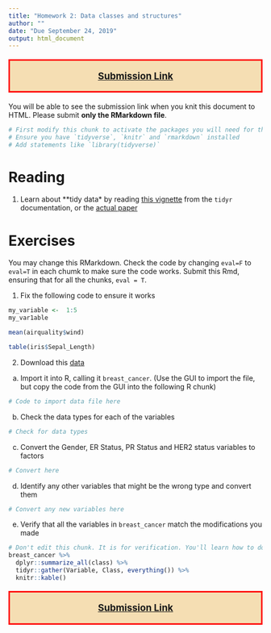 ```yaml
---
title: "Homework 2: Data classes and structures"
author: ""
date: "Due September 24, 2019"
output: html_document
---
```



<p style="color: black; border:3px; border-style: solid; border-color: red; padding: 1em; background-color: wheat;font-size: 14pt;text-align:center">
[**Submission Link**](https://www.dropbox.com/request/4l3YxsRsIcUgMFhw3kKl){target=_blank}
</p>

You will be able to see the submission link when you knit this document to HTML. Please submit **only the RMarkdown file**. 


```r
# First modify this chunk to activate the packages you will need for this HW.
# Ensure you have `tidyverse`, `knitr` and `rmarkdown` installed
# Add statements like `library(tidyverse)`


```



# Reading

1. Learn about **tidy data* by reading [this vignette](https://cran.r-project.org/web/packages/tidyr/vignettes/tidy-data.html) from the `tidyr` documentation, or the [actual paper](https://vita.had.co.nz/papers/tidy-data.html)

# Exercises

You may change this RMarkdown. Check the code by changing `eval=F` to `eval=T` in 
each chumk to make sure the code works. Submit this Rmd, ensuring that for all the 
chunks, `eval = T`. 

1. Fix the following code to ensure it works

```r
my_variable <-  1:5
my_var1able
```

```r
mean(airquality$wind)
```

```r
table(iris$Sepal_Length)
```


2. Download this [data](data/clinical_data_breast_cancer_modified.csv) 
  a. Import it into R, calling it `breast_cancer`. (Use the GUI to import the file, 
  but copy the code from the GUI into the following R chunk)
```r
# Code to import data file here


```
  
  b. Check the data types for each of the variables
```r
# Check for data types

```
  c. Convert the Gender, ER Status, PR Status and HER2 status variables to factors
```r
# Convert here
```
  d. Identify any other variables that might be the wrong type and convert them
```r
# Convert any new variables here
```
  e. Verify that all the variables in `breast_cancer` match the modifications you made
```r
# Don't edit this chunk. It is for verification. You'll learn how to do similar code on Wednesday. Do change the chunk option to `eval=T`
breast_cancer %>% 
  dplyr::summarize_all(class) %>% 
  tidyr::gather(Variable, Class, everything()) %>% 
  knitr::kable()
```
  

<p style="color: black; border:3px; border-style: solid; border-color: red; padding: 1em; background-color: wheat;font-size: 14pt;text-align:center">
[**Submission Link**](https://www.dropbox.com/request/4l3YxsRsIcUgMFhw3kKl){target=_blank}
</p>
 


